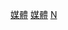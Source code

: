 {{Commonscat|Media of the Netherlands}}

[[Category:荷蘭通訊|媒體]]
[[Category:荷蘭文化|媒體]]
[[Category:欧洲各国媒体|N]]